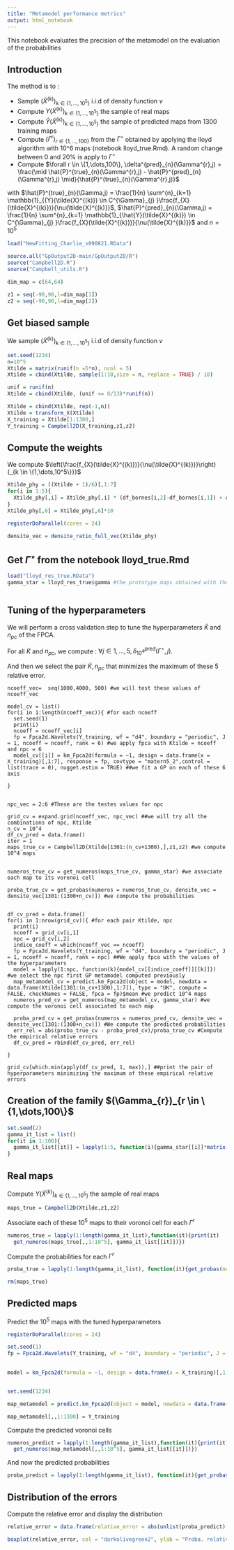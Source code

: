 ```yaml
---
title: "Metamodel performance metrics"
output: html_notebook
---
```


\newcommand{\Ecal}{\mathcal{Y}}
\newcommand{\Esp}[1]{\mathbb{E}\left[#1\right]}
\newcommand{\Espf}[1]{\mathbb{E}_{f_{X}}\left[#1\right]}
\newcommand{\Espbiais}[1]{\mathbb{E}_{\biais}\left[#1\right]}
\newcommand{\centro}{\gamma}
\newcommand{\Gamm}{\Gamma}
\newcommand{\norm}[1]{\lVert #1 \lVert_{\Ecal}}
\newcommand{\rep}{q_{\Gamm}}
\newcommand{\qgs}{q_{{\Gamm}^{\star}}}
\newcommand{\qgk}{q_{{\Gamm}^{[k]}}}
\newcommand{\scalprodE}[2]{\langle #1,#2\rangle_{\Ecal}}
\newcommand{\scalprod}[2]{\Esp{\scalprodE{#1}{#2}}}
\newcommand{\scalprodomega}[2]{\Esp{\scalprodE{#1}{#2}}}
\newcommand{\biais}{\nu}
\newcommand{\repo}{q^{0}_{\Gamm}}
\newcommand{\Xtildek}{\tilde{X}^{k}}
\newcommand{\Espprod}[1]{\mathbb{E}_{\Omega_{1}, \Omega_{2}}\left[#1\right]}
\newcommand{\var}{\mathbb{V}}
\newcommand{\clust}[2]{C^{#1}_{#2}}
\newcommand{\yinclust}[3]{#1 \in \clust{#2}{#3}}
\newcommand{\card}{\ell}
\newcommand{\campbell}{h}
\newcommand{\aff}{a}
\newcommand{\Jcal}{\mathcal{J}}
\newcommand{\Ytrue}{{Y}}
\newcommand{\Ypred}{\hat{Y}}
\newcommand{\Ysimu}{Y_{simu}}
\newcommand{\camprandom}{H}
\newcommand{\dime}{64}
\newcommand{\Gammaref}{\Gamma^{\star}}
\newcommand{\Gammapred}{\hat\Gamma_{\star}}
\newcommand{\Gammasimu}{\Gamma_{simu}}
\newcommand{\erreurproba}{\varepsilon}
\newcommand{\erreurprobarelative}{\delta}
\newcommand{\erreurprobarelativecoastal}{\erreurprobarelative}
\newcommand{\nbgamma}{100}
\newcommand{\nbpilot}{v}
\newcommand{\ntrue}{n_{t}}
\newcommand{\npred}{n_{pred}}
\newcommand{\nsimu}{n_{\mathrm{simu}}}
\newcommand{\Dspace}{\chi}
\newcommand{\supp}{{\mathrm{supp}}}
\newcommand{\thresh}{t}
\newcommand{\estim}{\hat{E}}
\newcommand{\nbsim}{m_{\mathrm{simu}}}
\newcommand{\ntrain}{n_{\mathrm{train}}}
\newcommand{\ntest}{n_{\mathrm{test}}}
\newcommand{\eqdef}{:=}
\newcommand{\Ypca}{Y^{\mathrm{pca}}}
\newcommand{\Yproj}{Y_{\mathrm{proj}}}

This notebook evaluates the precision of the metamodel on the evaluation of the probabilities

## Introduction 

The method is to : 
 
  - Sample $(\tilde{X}^{(k)})_{k \in \{1,\dots,10^5\}}$ i.i.d of density function $\biais$
  - Compute $Y(\tilde{X}^{(k)})_{k \in \{1,\dots,10^5\}}$ the sample of real maps
  - Compute $\hat{Y}(\tilde{X}^{(k)})_{k \in \{1,\dots,10^5\}}$ the sample of predicted maps from 1300 training maps
  - Compute $(\Gamm^r)_{r \in \{1,\dots,100\}}$ from the $\Gamm^{\star}$ obtained by applying the lloyd algorithm with 10^6 maps (notebook lloyd_true.Rmd). A random change between 0 and $20\%$ is apply to $\Gamm^{\star}$
  - Compute $\forall r \in \{1,\dots,100\}, \erreurprobarelative^{pred}_{n}(\Gamm^{r},j) = \frac{\mid  \hat{P}^{true}_{n}(\Gamm^{r},j) - \hat{P}^{pred}_{n}(\Gamm^{r},j) \mid}{\hat{P}^{true}_{n}(\Gamm^{r},j)}$
  
  with $\hat{P}^{true}_{n}(\Gamm,j) = \frac{1}{n} \sum^{n}_{k=1} \mathbb{1}_{\yinclust{\Ytrue(\tilde{X}^{(k)})}{\Gamm}{j} }\frac{f_{X}(\tilde{X}^{(k)})}{\biais(\tilde{X}^{(k)}}$, $\hat{P}^{pred}_{n}(\Gamm,j) = \frac{1}{n} \sum^{n}_{k=1} \mathbb{1}_{\yinclust{\Ypred(\tilde{X}^{(k)})}{\Gamm}{j} }\frac{f_{X}(\tilde{X}^{(k)})}{\biais(\tilde{X}^{(k)}}$ and $n= 10^5$
  

```r
load("NewFitting_Charlie_v090821.RData")

source.all("GpOutput2D-main/GpOutput2D/R")
source("Campbell2D.R")
source("Campbell_utils.R")
```



```r
dim_map = c(64,64)

z1 = seq(-90,90,l=dim_map[1])
z2 = seq(-90,90,l=dim_map[2])

```

## Get biased sample 

We sample $(\tilde{X}^{(k)})_{k \in \{1,\dots,10^5\}}$ i.i.d of density function $\biais$

```r
set.seed(1234)
n=10^5
Xtilde = matrix(runif(n =5*n), ncol = 5)
Xtilde = cbind(Xtilde, sample(1:10,size = n, replace = TRUE) / 10) 

unif = runif(n) 
Xtilde = cbind(Xtilde, (unif <= 8/13)*runif(n))

Xtilde = cbind(Xtilde, rep(-1,n))
Xtilde = transform_X(Xtilde)
X_training = Xtilde[1:1300,]
Y_training = Campbell2D(X_training,z1,z2)
```

## Compute the weights 

We compute $\left(\frac{f_{X}(\tilde{X}^{(k)})}{\biais(\tilde{X}^{(k)})}\right){_{k \in \{1,\dots,10^5\}}}$

```r
Xtilde_phy = ((Xtilde + 1)/6)[,1:7]
for(i in 1:5){
  Xtilde_phy[,i] = Xtilde_phy[,i] * (df_bornes[i,2]-df_bornes[i,1]) + df_bornes[i,1]
}
Xtilde_phy[,6] = Xtilde_phy[,6]*10

registerDoParallel(cores = 24)

densite_vec = densite_ratio_full_vec(Xtilde_phy)

```

## Get $\Gamm^{\star}$ from the notebook lloyd_true.Rmd

```r
load("lloyd_res_true.RData")
gamma_star = lloyd_res_true$gamma #the prototype maps obtained with the true maps



```


## Tuning of the hyperparameters

We will perform a cross validation step to tune the hyperparameters $\tilde{K}$ and $n_{pc}$ of the FPCA. 

For all $\tilde{K}$ and $n_{pc}$, we compute : $\forall j \in {1,\dots, 5},\erreurprobarelative^{pred}_{10^4}(\Gamm^{\star},j)$. 

And then we select the pair $\tilde{K}, n_{pc}$ that minimizes the maximum of these 5 relative error.

```
ncoeff_vec=  seq(1000,4000, 500) #we will test these values of ncoeff_vec

model_cv = list() 
for(i in 1:length(ncoeff_vec)){ #for each ncoeff
  set.seed(1)
  print(i)
  ncoeff = ncoeff_vec[i]
  fp = Fpca2d.Wavelets(Y_training, wf = "d4", boundary = "periodic", J = 1, ncoeff = ncoeff, rank = 6) #we apply fpca with Ktilde = ncoeff and npc = 6
  model_cv[[i]] = km_Fpca2d(formula = ~1, design = data.frame(x = X_training)[,1:7], response = fp, covtype = "matern5_2",control = list(trace = 0), nugget.estim = TRUE) ##we fit a GP on each of these 6 axis

}
  
```


```
npc_vec = 2:6 #These are the testes values for npc

grid_cv = expand.grid(ncoeff_vec, npc_vec) ##we will try all the combinations of npc, Ktilde
n_cv = 10^4 
df_cv_pred = data.frame()
iter = 1
maps_true_cv = Campbell2D(Xtilde[1301:(n_cv+1300),],z1,z2) #we compute 10^4 maps


numeros_true_cv = get_numeros(maps_true_cv, gamma_star) #we associate each map to its voronoi cell

proba_true_cv = get_probas(numeros = numeros_true_cv, densite_vec = densite_vec[1301:(1300+n_cv)]) #we compute the probabilities


df_cv_pred = data.frame()
for(i in 1:nrow(grid_cv)){ #for each pair Ktilde, npc
  print(i)
  ncoeff = grid_cv[i,1] 
  npc = grid_cv[i,2]
  indice_coeff = which(ncoeff_vec == ncoeff)
  fp = Fpca2d.Wavelets(Y_training, wf = "d4", boundary = "periodic", J = 1, ncoeff = ncoeff, rank = npc) ##We apply fpca with the values of the hyperparameters
  model = lapply(1:npc, function(k){model_cv[[indice_coeff]][[k]]}) #we select the npc first GP metamodel computed previously 
  map_metamodel_cv = predict.km_Fpca2d(object = model, newdata = data.frame(Xtilde[1301:(n_cv+1300),1:7]), type = "UK", compute = FALSE, checkNames = FALSE, fpca = fp)$mean #we predict 10^4 maps
  numeros_pred_cv = get_numeros(map_metamodel_cv, gamma_star) #we compute the voronoi cell associated to each map

  proba_pred_cv = get_probas(numeros = numeros_pred_cv, densite_vec = densite_vec[1301:(1300+n_cv)]) #We compute the predicted probabilities
  err_rel = abs(proba_true_cv - proba_pred_cv)/proba_true_cv #Compute the empirical relative errors
  df_cv_pred = rbind(df_cv_pred, err_rel)     

}

grid_cv[which.min(apply(df_cv_pred, 1, max)),] ##print the pair of hyperparameters minimizing the maximum of these empirical relative errors
```

## Creation of the family $(\Gamma_{r})_{r \in \{1,\dots,100\}$

```r
set.seed(2)
gamma_it_list = list()
for(it in 1:100){
  gamma_it_list[[it]] = lapply(1:5, function(i){gamma_star[[i]]*matrix(runif(64^2,0.8,1.2), ncol = 64, nrow = 64)})
}
```

## Real maps

Compute $Y(\tilde{X}^{(k)})_{k \in \{1,\dots,10^5\}}$ the sample of real maps

```r
maps_true = Campbell2D(Xtilde,z1,z2)

```

Associate each of these $10^5$ maps to their voronoi cell for each $\Gamm^{r}$

```r

numeros_true = lapply(1:length(gamma_it_list),function(it){print(it)
  get_numeros(maps_true[,,1:10^5], gamma_it_list[[it]])})


```

Compute the probabilities for each $\Gamm^{r}$

```r
proba_true = lapply(1:length(gamma_it_list), function(it){get_probas(numeros = numeros_true[[it]], densite_vec = densite_vec[1:10^5])})

rm(maps_true)
```

## Predicted maps

Predict the $10^5$ maps with the tuned hyperparameters 

```r
registerDoParallel(cores = 24)

set.seed(1)
fp = Fpca2d.Wavelets(Y_training, wf = "d4", boundary = "periodic", J = 1, ncoeff = 2000, rank = 6) #fpca

  
model = km_Fpca2d(formula = ~1, design = data.frame(x = X_training)[,1:7], response = fp, covtype = "matern5_2",control = list(trace = 0)) # fit GP on each axis



```

```r
set.seed(1234)

map_metamodel = predict.km_Fpca2d(object = model, newdata = data.frame(Xtilde[,1:7]), type = "UK", compute = FALSE, checkNames = FALSE)$mean #predict the maps

map_metamodel[,,1:1300] = Y_training

```

Compute the predicted voronoi cells
```r

numeros_predict = lapply(1:length(gamma_it_list),function(it){print(it)
  get_numeros(map_metamodel[,,1:10^5], gamma_it_list[[it]])})


```

And now the predicted probabilities

```r
proba_predict = lapply(1:length(gamma_it_list), function(it){get_probas(numeros = numeros_predict[[it]], densite_vec = densite_vec[1:10^5])})


```

## Distribution of the errors 

Compute the relative error and display the distribution 


```r
relative_error = data.frame(relative_error = abs(unlist(proba_predict) - unlist(proba_true))/unlist(proba_true))

boxplot(relative_error, col = "darkolivegreen2", ylab = "Proba. relative metamodel error", log = "y",  cex.lab=1.3, cex.axis = 1.3)

```





